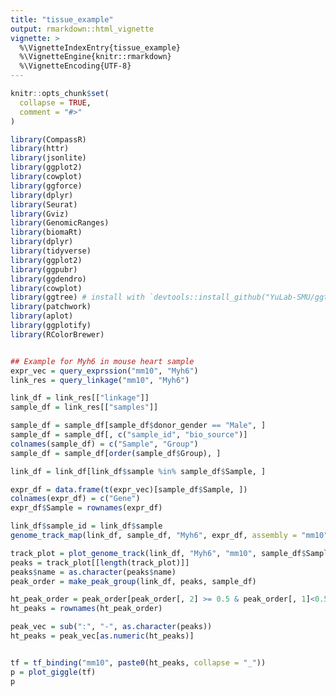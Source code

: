 ```yaml
---
title: "tissue_example"
output: rmarkdown::html_vignette
vignette: >
  %\VignetteIndexEntry{tissue_example}
  %\VignetteEngine{knitr::rmarkdown}
  %\VignetteEncoding{UTF-8}
---
```


```r
knitr::opts_chunk$set(
  collapse = TRUE,
  comment = "#>"
)
```

```r
library(CompassR)
library(httr)
library(jsonlite)
library(ggplot2)
library(cowplot)
library(ggforce)
library(dplyr)
library(Seurat)
library(Gviz)
library(GenomicRanges)
library(biomaRt)
library(dplyr)
library(tidyverse)
library(ggplot2)
library(ggpubr)
library(ggdendro)
library(cowplot)
library(ggtree) # install with `devtools::install_github("YuLab-SMU/ggtree")` as you need a version newer than what bioconductor serves
library(patchwork)
library(aplot)
library(ggplotify)
library(RColorBrewer)


## Example for Myh6 in mouse heart sample
expr_vec = query_exprssion("mm10", "Myh6")
link_res = query_linkage("mm10", "Myh6")

link_df = link_res[["linkage"]]
sample_df = link_res[["samples"]]

sample_df = sample_df[sample_df$donor_gender == "Male", ]
sample_df = sample_df[, c("sample_id", "bio_source")]
colnames(sample_df) = c("Sample", "Group")
sample_df = sample_df[order(sample_df$Group), ]

link_df = link_df[link_df$sample %in% sample_df$Sample, ]
```

```r
expr_df = data.frame(t(expr_vec)[sample_df$Sample, ])
colnames(expr_df) = c("Gene")
expr_df$Sample = rownames(expr_df)
```

```r
link_df$sample_id = link_df$sample
genome_track_map(link_df, sample_df, "Myh6", expr_df, assembly = "mm10", legend.position="left", t = -20, b = 20)
```
```r
track_plot = plot_genome_track(link_df, "Myh6", "mm10", sample_df$Sample)
peaks = track_plot[[length(track_plot)]]
peaks$name = as.character(peaks$name)
peak_order = make_peak_group(link_df, peaks, sample_df)

ht_peak_order = peak_order[peak_order[, 2] >= 0.5 & peak_order[, 1]<0.5 & peak_order[, 3]<0.5 & peak_order[, 4]<0.5, ]
ht_peaks = rownames(ht_peak_order)

peak_vec = sub(":", "-", as.character(peaks))
ht_peaks = peak_vec[as.numeric(ht_peaks)]


tf = tf_binding("mm10", paste0(ht_peaks, collapse = "_"))
p = plot_giggle(tf)
p
```



